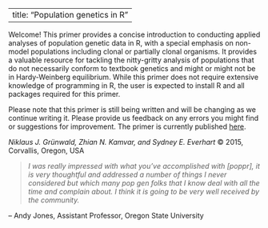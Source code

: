 
---
title: "Population genetics in R"
---

Welcome! This primer provides a concise introduction to conducting applied analyses of population genetic data in R, with a special emphasis on non-model populations including clonal or partially clonal organisms. It provides a valuable resource for tackling the nitty-gritty analysis of populations that do not necessarily conform to textbook genetics and might or might not be in Hardy-Weinberg equilibrium. While this primer does not require extensive knowledge of programming in R, the user is expected to install R and all packages required for this primer. 

Please note that this primer is still being written and will be changing as we continue writing it. Please provide us feedback on any errors you might find or suggestions for improvement. The primer is currently published [here](http://grunwaldlab.github.io/Population_Genetics_in_R/).

*Niklaus J. Gr&uuml;nwald, Zhian N. Kamvar, and Sydney E. Everhart*
&copy; 2015, Corvallis, Oregon, USA

>*I was really impressed with what you've accomplished with [poppr], it is very thoughtful and addressed a number of things I never considered but which many pop gen folks that I know deal with all the time and complain about.  I think it is going to be very well received by the community.* 

-- Andy Jones, Assistant Professor, Oregon State University

